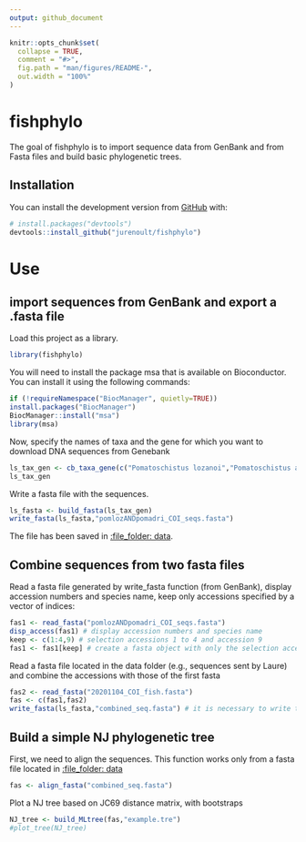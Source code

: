 ```yaml
---
output: github_document
---
```


<!-- README.md is generated from README.Rmd. Please edit that file -->

```r
knitr::opts_chunk$set(
  collapse = TRUE,
  comment = "#>",
  fig.path = "man/figures/README-",
  out.width = "100%"
)
```

# fishphylo

<!-- badges: start -->
<!-- badges: end -->

The goal of fishphylo is to import sequence data from GenBank and from Fasta files and build basic phylogenetic trees.

## Installation

You can install the development version from [GitHub](https://github.com/) with:

``` r
# install.packages("devtools")
devtools::install_github("jurenoult/fishphylo")
```
# Use
## import sequences from GenBank and export a .fasta file

Load this project as a library.
```r
library(fishphylo)
```

You will need to install the package msa that is available on Bioconductor. You can install it using the following commands:

```r
if (!requireNamespace("BiocManager", quietly=TRUE))
install.packages("BiocManager")
BiocManager::install("msa")
library(msa)
```

Now, specify the names of taxa and the gene for which you want to download DNA sequences from Genebank
```r
ls_tax_gen <- cb_taxa_gene(c("Pomatoschistus lozanoi","Pomatoschistus adriaticus"),"COI")
ls_tax_gen
```

Write a fasta file with the sequences.
```r
ls_fasta <- build_fasta(ls_tax_gen)
write_fasta(ls_fasta,"pomlozANDpomadri_COI_seqs.fasta")
```
The file has been saved in [:file\_folder: data](/analysis/data).

## Combine sequences from two fasta files
Read a fasta file generated by write_fasta function (from GenBank), display accession numbers and species name, keep only accessions specified by a vector of indices:
```r
fas1 <- read_fasta("pomlozANDpomadri_COI_seqs.fasta")
disp_access(fas1) # display accession numbers and species name
keep <- c(1:4,9) # selection accessions 1 to 4 and accession 9
fas1 <- fas1[keep] # create a fasta object with only the selection accessions
```

Read a fasta file located in the data folder (e.g., sequences sent by Laure) and combine the accessions with those of the first fasta 
```r
fas2 <- read_fasta("20201104_COI_fish.fasta")
fas <- c(fas1,fas2)
write_fasta(ls_fasta,"combined_seq.fasta") # it is necessary to write the new list of accessions in a fasta file
```

## Build a simple NJ phylogenetic tree
First, we need to align the sequences. This function works only from a fasta file located in [:file\_folder: data](/analysis/data)

```r
fas <- align_fasta("combined_seq.fasta")
```

Plot a NJ tree based on JC69 distance matrix, with bootstraps

```r
NJ_tree <- build_MLtree(fas,"example.tre")
#plot_tree(NJ_tree)
```

